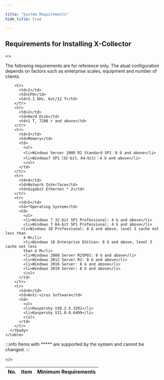 ```yaml
---

title: "System Requirements"
hide_title: true

---
```



## Requirements for Installing X-Collector

<>

  <p>
    The following requirements are for reference only. The atual configuration depends
    on factors such as enterprise scales, equipment and number of clients.
  </p>
    <table>
    <thead>
    <tr>
          <th>No.</th>
          <th>Item</th>
          <th>Minimum Requirements</th>
        </tr>
        </thead>
      <tbody>
        
        <tr>
          <td>1</td>
          <td>CPU</td>
          <td>3.1 GHz, 6vC/12 T</td>
        </tr>
        <tr>
          <td>2</td>
          <td>Hard Disk</td>
          <td>1 T, 7200 r and above</td>
        </tr>
        <tr>
          <td>3</td>
          <td>Memory</td>
          <td>
            <ul>
            <li>Windows Server 2008 R2 Standard SP1：8 G and above</li>
            <li>Windows7 SP1（32-bit、64-bit）：4 G and above</li>
            </ul>
          </td>
        </tr>
        <tr>
          <td>4</td>
          <td>Network Interface</td>
          <td>Gigabit Ethernet * 2</td>
        </tr>
        <tr>
          <td>5</td>
          <td>*Operating System</td>
          <td>
            <ul>
            <li>Windows 7 32-bit SP1 Professional: 4 G and above</li>
            <li>Windows 7 64-bit SP1 Professional: 4 G and above</li>
           <li>Windows 10 Professional: 8 G and above, level 3 cache not less than
            4 M</li>
            <li>Windows 10 Enterprise Edition: 8 G and above, level 3 cache not less
            than 4 M</li>
            <li>Windows 2008 Server R2SP01: 8 G and above</li>
            <li>Windows 2012 Server R2: 8 G and above</li>
            <li>Windows 2016 Server: 8 G and above</li>
            <li>Windows 2019 Server: 8 G and above</li>
            </ul>
          </td>
        </tr>
        <tr>
          <td>6</td>
          <td>Anti-virus Software</td>
          <td>
            <ul>
            <li>Kaspersky V10.2.5.3201</li>
            <li>Kaspersky V11.0.0.6499</li>
            </ul>
          </td>
        </tr>
      </tbody>
    </table>

:::info
Items with ***** are supported by the system and cannot be changed.
:::

</>


